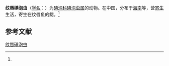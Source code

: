 {{Speciesbox
| name = 纹唇碘泡虫
| status = 
| status_system = 
| image = 
| genus = Myxobolus
| species = osteochilusis
| authority = (Chen, 1998)<ref name='id9506'>{{cite web| url =http://www.bioinfo.cn/db05/BjdwSpecies.php?action=view&id=9506| title =纹唇碘泡虫| work =《中国动物物种编目数据库》| publisher =中国科学院微生物研究所| author =中国科学院动物研究所| accessdate =2009-04-16| deadurl =yes| archiveurl =https://web.archive.org/web/20160305024517/http://www.bioinfo.cn/db05/BjdwSpecies.php?action=view&id=9506| archivedate =2016-03-05}}</ref>
}}

'''纹唇碘泡虫'''（[[学名|学名]]：{{lang|la|''Myxobolus osteochilusis''}}）为[[碘泡科|碘泡科]][[碘泡虫属|碘泡虫属]]的动物。在中国，分布于[[海南|海南]]等，营[[寄生|寄生]]生活，寄生在纹唇鱼的鳃。<ref name='id9506'/>

== 参考文献 ==
{{reflist}}

{{Wikispecies|Myxobolus osteochilusis}}

[[Category:碘泡虫属|纹唇碘泡虫]]


{{Cnidarian-stub}}